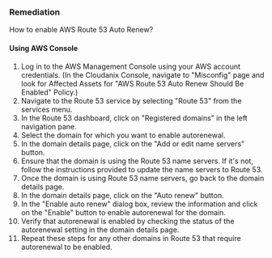 ### Remediation

How to enable AWS Route 53 Auto Renew?

#### Using AWS Console

1. Log in to the AWS Management Console using your AWS account credentials.
    (In the Cloudanix Console, navigate to "Misconfig" page and look for Affected Assets for "AWS Route 53 Auto Renew Should Be Enabled" Policy.)
2. Navigate to the Route 53 service by selecting "Route 53" from the services menu.
3. In the Route 53 dashboard, click on "Registered domains" in the left navigation pane.
4. Select the domain for which you want to enable autorenewal.
5. In the domain details page, click on the "Add or edit name servers" button.
6. Ensure that the domain is using the Route 53 name servers. If it's not, follow the instructions provided to update the name servers to Route 53.
7. Once the domain is using Route 53 name servers, go back to the domain details page.
8. In the domain details page, click on the "Auto renew" button.
9. In the "Enable auto renew" dialog box, review the information and click on the "Enable" button to enable autorenewal for the domain.
10. Verify that autorenewal is enabled by checking the status of the autorenewal setting in the domain details page.
11. Repeat these steps for any other domains in Route 53 that require autorenewal to be enabled.
